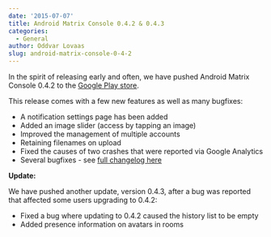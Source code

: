 ```yaml
---
date: '2015-07-07'
title: Android Matrix Console 0.4.2 & 0.4.3
categories:
  - General
author: Oddvar Lovaas
slug: android-matrix-console-0-4-2
---
```


In the spirit of releasing early and often, we have pushed Android Matrix Console 0.4.2 to the <a href="https://play.google.com/store/apps/details?id=org.matrix.androidsdk.alpha">Google Play store</a>.

This release comes with a few new features as well as many bugfixes:
<ul>
	<li>A notification settings page has been added</li>
	<li>Added an image slider (access by tapping an image)</li>
	<li>Improved the management of multiple accounts</li>
	<li>Retaining filenames on upload</li>
	<li>Fixed the causes of two crashes that were reported via Google Analytics</li>
	<li>Several bugfixes - see <a href="https://github.com/matrix-org/matrix-android-console/blob/master/CHANGES.rst#changes-in-console-042-2015-07-06">full changelog here</a></li>
</ul>


<strong>Update: </strong> 

We have pushed another update, version 0.4.3, after a bug was reported that affected some users upgrading to 0.4.2:
<ul>
	<li>Fixed a bug where updating to 0.4.2 caused the history list to be empty</li>
	<li>Added presence information on avatars in rooms</li>
</ul>

